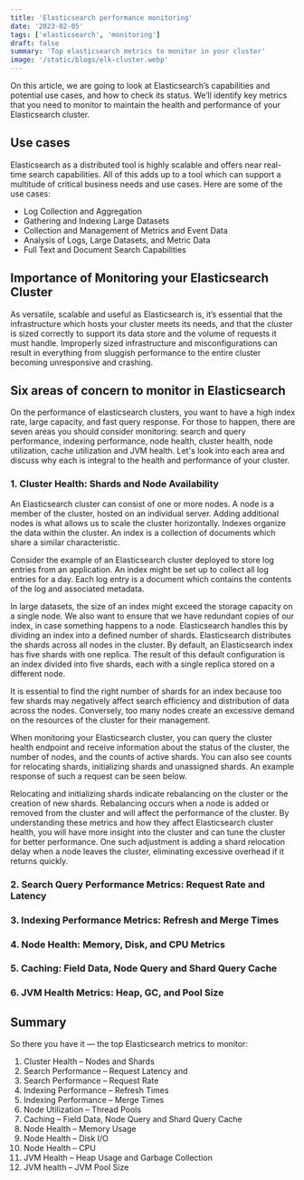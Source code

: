 ```yaml
---
title: 'Elasticsearch performance monitoring'
date: '2023-02-05'
tags: ['elasticsearch', 'monitoring']
draft: false
summary: 'Top elasticsearch metrics to monitor in your cluster'
image: '/static/blogs/elk-cluster.webp'
---
```


On this article, we are going to look at Elasticsearch’s capabilities and potential
use cases, and how to check its status. We’ll identify key metrics that you need
to monitor to maintain the health and performance of your Elasticsearch cluster.

## Use cases

Elasticsearch as a distributed tool is highly scalable and offers near real-time
search capabilities. All of this adds up to a tool which can support a multitude
of critical business needs and use cases. Here are some of the use cases:

- Log Collection and Aggregation
- Gathering and Indexing Large Datasets
- Collection and Management of Metrics and Event Data
- Analysis of Logs, Large Datasets, and Metric Data
- Full Text and Document Search Capabilities

## Importance of Monitoring your Elasticsearch Cluster

As versatile, scalable and useful as Elasticsearch is, it’s essential that the
infrastructure which hosts your cluster meets its needs, and that the cluster
is sized correctly to support its data store and the volume of requests it must handle.
Improperly sized infrastructure and misconfigurations can result in everything
from sluggish performance to the entire cluster becoming unresponsive and crashing.

## Six areas of concern to monitor in Elasticsearch

On the performance of elasticsearch clusters, you want to have a high index rate,
large capacity, and fast query response. For those to happen, there are seven areas
you should consider monitoring: search and query performance, indexing performance,
node health, cluster health, node utilization, cache utilization and JVM health.
Let's look into each area and discuss why each is integral to the health and performance of your cluster.

### 1. Cluster Health: Shards and Node Availability

An Elasticsearch cluster can consist of one or more nodes. A node is a member
of the cluster, hosted on an individual server. Adding additional nodes is what
allows us to scale the cluster horizontally. Indexes organize the data within the cluster.
An index is a collection of documents which share a similar characteristic.

Consider the example of an Elasticsearch cluster deployed to store log entries
from an application. An index might be set up to collect all log entries for a day.
Each log entry is a document which contains the contents of the log and associated metadata.

In large datasets, the size of an index might exceed the storage capacity on a
single node. We also want to ensure that we have redundant copies of our index,
in case something happens to a node. Elasticsearch handles this by dividing an
index into a defined number of shards. Elasticsearch distributes the shards across
all nodes in the cluster. By default, an Elasticsearch index has five shards with
one replica. The result of this default configuration is an index divided into
five shards, each with a single replica stored on a different node.

It is essential to find the right number of shards for an index because too few
shards may negatively affect search efficiency and distribution of data across the nodes.
Conversely, too many nodes create an excessive demand on the resources of the cluster for their management.

When monitoring your Elasticsearch cluster, you can query the cluster health endpoint
and receive information about the status of the cluster, the number of nodes,
and the counts of active shards. You can also see counts for relocating shards,
initializing shards and unassigned shards. An example response of such a request can be seen below.

Relocating and initializing shards indicate rebalancing on the cluster or the
creation of new shards. Rebalancing occurs when a node is added or removed from
the cluster and will affect the performance of the cluster. By understanding these
metrics and how they affect Elasticsearch cluster health, you will have more insight
into the cluster and can tune the cluster for better performance. One such
adjustment is adding a shard relocation delay when a node leaves the cluster,
eliminating excessive overhead if it returns quickly.

### 2. Search Query Performance Metrics: Request Rate and Latency

### 3. Indexing Performance Metrics: Refresh and Merge Times

### 4. Node Health: Memory, Disk, and CPU Metrics

### 5. Caching: Field Data, Node Query and Shard Query Cache

### 6. JVM Health Metrics: Heap, GC, and Pool Size

## Summary

So there you have it — the top Elasticsearch metrics to monitor:

1. Cluster Health – Nodes and Shards
2. Search Performance – Request Latency and
3. Search Performance – Request Rate
4. Indexing Performance – Refresh Times
5. Indexing Performance – Merge Times
6. Node Utilization – Thread Pools
7. Caching – Field Data, Node Query and Shard Query Cache
8. Node Health – Memory Usage
9. Node Health – Disk I/O
10. Node Health – CPU
11. JVM Health – Heap Usage and Garbage Collection
12. JVM health – JVM Pool Size
